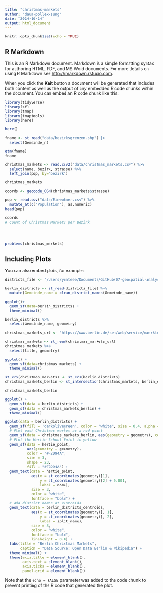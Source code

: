 ```yaml
---
title: "christmas-markets"
author: "daum-pollex-sung"
date: "2024-10-24"
output: html_document
---
```


```r
knitr::opts_chunk$set(echo = TRUE)
```

## R Markdown

This is an R Markdown document. Markdown is a simple formatting syntax for authoring HTML, PDF, and MS Word documents. For more details on using R Markdown see <http://rmarkdown.rstudio.com>.

When you click the **Knit** button a document will be generated that includes both content as well as the output of any embedded R code chunks within the document. You can embed an R code chunk like this:

```r
library(tidyverse)
library(sf)
library(tmap)
library(tmaptools)
library(here)

here()

fname <- st_read("data/bezirksgrenzen.shp") |>
  select(Gemeinde_n)

qtm(fname)
fname

christmas_markets <- read.csv2("data/christmas_markets.csv") %>%
  select(name, bezirk, strasse) %>%
  left_join(pop, by="bezirk")

christmas_markets

coords <- geocode_OSM(christmas_markets$strasse)

pop <- read.csv("data/Einwohner.csv") %>%
  mutate_at(c("Population"), as.numeric)
head(pop)

coords
# Count of Christmas Markets per Bezirk




problems(christmas_markets)
```

## Including Plots

You can also embed plots, for example:

```r

districts_file <- "/Users/yunteee/Documents/GitHub/07-geospatial-analysis-sf-daum-pollex-sung/data/bezirksgrenzen.geojson"  # Berlin districts GeoJSON path

berlin_districts <- st_read(districts_file) %>%
  mutate(Gemeinde_name = clean_district_names(Gemeinde_name))

ggplot()+
  geom_sf(data=berlin_districts) +
  theme_minimal()

berlin_districts %>%
  select(Gemeinde_name, geometry)


```


```r
christmas_markets_url <- "https://www.berlin.de/sen/web/service/maerkte-feste/weihnachtsmaerkte/index.php/index/all.geojson?q="

christmas_markets <- st_read(christmas_markets_url)
christmas_markets %>%
  select(title, geometry)

ggplot() +
  geom_sf(data=christmas_markets) +
  theme_minimal()

```


```r
st_crs(christmas_markets) <- st_crs(berlin_districts)
christmas_markets_berlin <- st_intersection(christmas_markets, berlin_districts)

christmas_markets_berlin

ggplot() +
  geom_sf(data = berlin_districts) + 
  geom_sf(data = christmas_markets_berlin) +
  theme_minimal()

```


```r
ggplot(data = berlin_districts) +
  geom_sf(fill = 'darkolivegreen', color = "white", size = 0.4, alpha = 0.8) +  # District borders in white
  # Plot each Christmas market as a red point
  geom_sf(data = christmas_markets_berlin, aes(geometry = geometry), color = "#D94854", size = 2, shape = 21, fill = "#D94854") +
  # Plot the Hertie School Point in yellow
  geom_sf(data = hertie_point, 
          aes(geometry = geometry), 
          color = "#F2D94A", 
          size = 3, 
          shape = 23, 
          fill = "#F2D94A") +
  geom_text(data = hertie_point, 
            aes(x = st_coordinates(geometry)[1], 
                y = st_coordinates(geometry)[2] + 0.001, 
                label = name), 
            size = 3,  
            color = "white", 
            fontface = "bold") +
  # Add district names at centroids
  geom_text(data = berlin_districts_centroids, 
            aes(x = st_coordinates(geometry)[, 1], 
                y = st_coordinates(geometry)[, 2], 
                label = split_name), 
            size = 3,  
            color = "white", 
            fontface = "bold",
            lineheight = 0.8) + 
  labs(title = "Berlin Christmas Markets",
       caption = "Data Source: Open Data Berlin & Wikipedia") +
  theme_minimal() +
  theme(axis.title = element_blank(), 
        axis.text = element_blank(), 
        axis.ticks = element_blank(), 
        panel.grid = element_blank()) 
```



Note that the `echo = FALSE` parameter was added to the code chunk to prevent printing of the R code that generated the plot.
